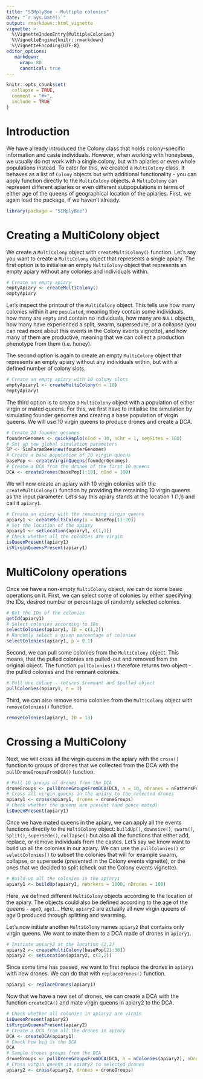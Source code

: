 ```yaml
---
title: "SIMplyBee - Multiple colonies"
date: "`r Sys.Date()`"
output: rmarkdown::html_vignette
vignette: >
  %\VignetteIndexEntry{MultipleColonies}
  %\VignetteEngine{knitr::rmarkdown}
  %\VignetteEncoding{UTF-8}
editor_options:
   markdown:
     wrap: 80
     canonical: true
---
```


```r
knitr::opts_chunk$set(
  collapse = TRUE,
  comment = "#>",
  include = TRUE
)
```

# Introduction

We have already introduced the Colony class that holds colony-specific
information and caste individuals. However, when working with honeybees, we
usually do not work with a single colony, but with apiaries or even whole
populations instead. To cater for this, we created a `MultiColony` class. It
behaves as a list of `Colony` objects but with additional functionality - you
can apply function directly to the `MultiColony` objects. A `MultiColony` can
represent different apiaries or even different subpopulations in terms of either
age of the queens of geographical location of the apiaries. First, we again load
the package, if we haven't already.

```r
library(package = "SIMplyBee")
```

# Creating a MultiColony object

We create a `MultiColony` object with `createMultiColony()` function. Let's say
you want to create a `MultiColony` object that represents a single apiary. The
first option is to initialise an empty `MultiColony` object that represents an
empty apiary without any colonies and individuals within.

```r
# Create an empty apiary
emptyApiary <- createMultiColony()
emptyApiary
```

Let's inspect the printout of the `MultiColony` object. This tells use how many
colonies within it are `populated`, meaning they contain some individuals, how
many are `empty` and contain no individuals, how many are `NULL` objects, how
many have experienced a split, swarm, supersedure, or a collapse (you can read
more about this events in the Colony events vignette), and how many of them are
productive, meaning that we can collect a production phenotype from them (i.e.
honey).

The second option is again to create an empty `MultiColony` object that
represents an empty apiary without any individuals within, but with a defined
number of colony slots.

```r
# Create an empty apiary with 10 colony slots
emptyApiary1 <- createMultiColony(n = 10)
emptyApiary1
```

The third option is to create a `MultiColony` object with a population of either
virgin or mated queens. For this, we first have to initialise the simulation by
simulating founder genomes and creating a base population of virgin queens. We
will use 10 virgin queens to produce drones and create a DCA.

```r
# Create 20 founder genomes
founderGenomes <- quickHaplo(nInd = 30, nChr = 1, segSites = 100)
# Set up new global simulation parameters
SP <- SimParamBee$new(founderGenomes)
# Create a base population of 20 virgin queens
basePop <- createVirginQueens(founderGenomes)
# Create a DCA from the drones of the first 10 queens
DCA <- createDrones(basePop[1:10], nInd = 100)
```

We will now create an apiary with 10 virgin colonies with the
`createMultiColony()` function by providing the remaining 10 virgin queens as
the input parameter. Let's say this apiary stands at the location 1 (1,1) and
call it `apiary1`.

```r
# Create an apiary with the remaining virgin queens
apiary1 <- createMultiColony(x = basePop[11:20])
# Set the location of the apiary
apiary1 <- setLocation(apiary1, c(1,1))
# Check whether all the colonies are virgin
isQueenPresent(apiary1)
isVirginQueensPresent(apiary1)
```

# MultiColony operations

Once we have a non-empty `MultiColony` object, we can do some basic operations
on it. First, we can select some of colonies by either specifying the IDs,
desired number or percentage of randomly selected colonies.

```r
# Get the IDs of the colonies
getId(apiary1)
# Select colonies according to IDs
selectColonies(apiary1, ID = c(1,2))
# Randomly select a given percentage of colonies
selectColonies(apiary1, p = 0.1)
```

Second, we can pull some colonies from the `MultiColony` object. This means,
that the pulled colonies are pulled-out and removed from the original object.
The function `pullColonies()` therefore returns two object - the pulled colonies
and the remnant colonies.

```r
# Pull one colony - returns $remnant and $pulled object
pullColonies(apiary1, n = 1)
```

Third, we can also remove some colonies from the `MultiColony` object with
`removeColonies()` function.

```r
removeColonies(apiary1, ID = 13)
```

# Crossing a MultiColony

Next, we will cross all the virgin queens in the apiary with the `cross()`
function to groups of drones that we collected from the DCA with the
`pullDroneGroupsFromDCA()` function.

```r
# Pull 10 groups of drones from the DCA
droneGroups <- pullDroneGroupsFromDCA(DCA, n = 10, nDrones = nFathersPoisson)
# Cross all virgin queens in the apiary to the selected drones
apiary1 <- cross(apiary1, drones = droneGroups)
# Check whether the queens are present (and gence mated)
isQueenPresent(apiary1)
```

Once we have mated queens in the apiary, we can apply all the events functions
directly to the `MultiColony` object: `buildUp()`, `downsize()`, `swarm()`,
`split()`, `supersede()`, `collapse()` but also all the functions that either
add, replace, or remove individuals from the castes. Let's say we know want to
build up all the colonies in our apiary. We can use the `pullColonies()` or
`selectColonies()` to subset the colonies that will for example swarm, collapse,
or supersede (presented in the Colony events vignette), or the ones that we
decided to split (check out the Colony events vignette).

```r
# Build-up all the colonies in the apiary1
apiary1 <- buildUp(apiary1, nWorkers = 1000, nDrones = 100)
```

Here, we defined different `MultiColony` objects according to the location of
the apiary. The objects could also be defined according to the age of the
queens - `age0`, `age1`... Here, `apiary2` are actually all new virgin queens of
age 0 produced through splitting and swarming.

Let's now initiate another `MultiColony` names `apiary2` that contains only
virgin queens. We want to mate them to a DCA made of drones in `apiary1`.

```r
# Initiate apiary2 at the location (2,2)
apiary2 <- createMultiColony(basePop[21:30])
apiary2 <- setLocation(apiary2, c(2,2))
```

Since some time has passed, we want to first replace the drones in `apiary1`
with new drones. We can do that with `replaceDrones()` function.

```r
apiary1 <- replaceDrones(apiary1)
```

Now that we have a new set of drones, we can create a DCA with the function
`createDCA()` and mate virgin queens in apiary2 to the DCA.

```r
# Check whether all colonies in apiary2 are virgin
isQueenPresent(apiary2)
isVirginQueensPresent(apiary2)
# Create a DCA from all the drones in apiary
DCA <- createDCA(apiary1)
# Check how big is the DCA
DCA
# Sample drones groups from the DCA
droneGroups <- pullDroneGroupsFromDCA(DCA, n = nColonies(apiary2), nDrones = nFathersPoisson)
# Cross virgin queens in apiary2 to selected drones
apiary2 <- cross(apiary2, drones = droneGroups)
```
